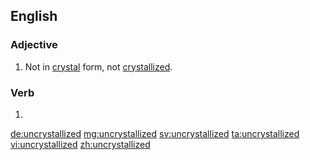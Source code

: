 ==English==

===Adjective===
{{en-adj}}

# Not in [[crystal]] form, not [[crystallized]].

===Verb===
{{head|en}}

# {{en-past of|uncrystallize}}

[[de:uncrystallized]]
[[mg:uncrystallized]]
[[sv:uncrystallized]]
[[ta:uncrystallized]]
[[vi:uncrystallized]]
[[zh:uncrystallized]]